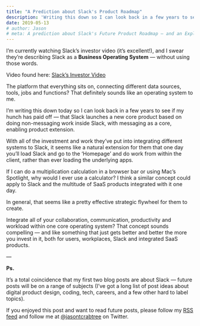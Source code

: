 ```yaml
---
title: "A Prediction about Slack's Product Roadmap"
description: 'Writing this down so I can look back in a few years to see if my hunch has paid off — that Slack becomes a full-blown <strong>Business Operating System</strong>.'
date: 2019-05-13
# author: Jason
# meta: A prediction about Slack's Future Product Roadmap — and an Explanation about why Slack is a Business Operating System
---
```


<BlogReadTime readTime="2"/>

I’m currently watching Slack’s investor video (it’s excellent!), and I swear they’re describing Slack as a **Business Operating System** — without using those words.

Video found here: [Slack’s Investor Video](https://investor.slackhq.com/home/default.aspx)

The platform that everything sits on, connecting different data sources, tools, jobs and functions? That definitely sounds like an operating system to me.

I’m writing this down today so I can look back in a few years to see if my hunch has paid off — that Slack launches a new core product based on doing non-messaging work inside Slack, with messaging as a core, enabling product extension.

With all of the investment and work they’ve put into integrating different systems to Slack, it seems like a natural extension for them that one day you’ll load Slack and go to the ‘Homepage’ and do work from within the client, rather than ever loading the underlying apps.

If I can do a multiplication calculation in a browser bar or using Mac’s Spotlight, why would I ever use a calculator? I think a similar concept could apply to Slack and the multitude of SaaS products integrated with it one day.

In general, that seems like a pretty effective strategic flywheel for them to create.

Integrate all of your collaboration, communication, productivity and workload within one core operating system? That concept sounds compelling — and like something that just gets better and better the more you invest in it, both for users, workplaces, Slack and integrated SaaS products.

—

**Ps.**

It’s a total coincidence that my first two blog posts are about Slack — future posts will be on a range of subjects (I’ve got a long list of post ideas about digital product design, coding, tech, careers, and a few other hard to label topics).

If you enjoyed this post and want to read future posts, please follow my [RSS feed](https://jasontcrabtree.com/feed.xml) and follow me at [@jasontcrabtree](https://twitter.com/jasontcrabtree) on Twitter.
